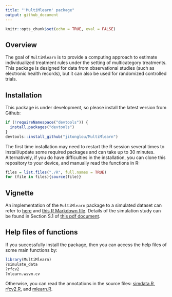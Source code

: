 ```yaml
---
title: "'MultiMlearn' package"
output: github_document
---
```


```r
knitr::opts_chunk$set(echo = TRUE, eval = FALSE)
```

## Overview
The goal of `MultiMlearn` is to provide a computing approach to estimate individualized treatment rules under the setting of multicategory treatments. This package is designed for data from observational studies (such as electronic health records), but it can also be used for randomized controlled trials.

## Installation
This package is under development, so please install the latest version from Github:
```r
if (!requireNamespace("devtools")) {
  install.packages("devtools")
}
devtools::install_github("jitonglou/MultiMlearn")
```
The first time installation may need to restart the R session several times to install/update some required packages and can take up to 30 minutes. Alternatively, if you do have difficulties in the installation, you can clone this repository to your device, and manually read the functions in R:
```r
files = list.files("./R", full.names = TRUE)
for (file in files){source(file)}
```


## Vignette
An implementation of the `MultiMlearn` package to a simulated dataset can refer to [here](https://jitonglou.github.io/MultiMlearn_test/) and [this R Markdown file](https://github.com/jitonglou/MultiMlearn/blob/master/vignettes/example.Rmd). Details of the simulation study can be found in Section S.1 of [this pdf document](https://github.com/jitonglou/MultiMlearn/blob/master/doc/supp_v3.pdf).  

## Help files of functions
If you successfully install the package, then you can access the help files of some main functions by:
```r
library(MultiMlearn)
?simulate_data
?rfcv2
?mlearn.wsvm.cv
```
Otherwise, you can read the annotations in the source files: [simdata.R](https://github.com/jitonglou/MultiMlearn/blob/master/R/simdata.R), [rfcv2.R](https://github.com/jitonglou/MultiMlearn/blob/master/R/rfcv2.R), and [mlearn.R](https://github.com/jitonglou/MultiMlearn/blob/master/R/mlearn.R). 
